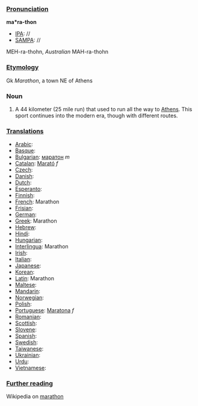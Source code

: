 ===[[Pronunciation]]===

'''ma*ra-thon'''
*[[IPA]]: //
*[[SAMPA]]: //
MEH-ra-thohn, ''Australian'' MAH-ra-thohn
===[[Etymology]]===

Gk ''Marathon'', a town NE of Athens
===Noun===

#A 44 kilometer (25 mile run) that used to run all the way to [[Athens]].  This sport continues into the modern era, though with different routes.

===[[Translations]]===

*[[Arabic]]:
*[[Basque]]:
*[[Bulgarian]]: [[маратон]] ''m''
*[[Catalan]]: [[Marató]] ''f''
*[[Czech]]:
*[[Danish]]:
*[[Dutch]]:
*[[Esperanto]]:
*[[Finnish]]:
*[[French]]: Marathon
*[[Frisian]]:
*[[German]]: 
*[[Greek]]: Marathon
*[[Hebrew]]:
*[[Hindi]]:
*[[Hungarian]]:
*[[Interlingua]]: Marathon
*[[Irish]]:
*[[Italian]]:
*[[Japanese]]:
*[[Korean]]:
*[[Latin]]: Marathon
*[[Maltese]]:
*[[Mandarin]]:
*[[Norwegian]]:
*[[Polish]]:
*[[Portuguese]]: [[Maratona]] ''f''
*[[Romanian]]:
*[[Scottish]]:
*[[Slovene]]:
*[[Spanish]]:
*[[Swedish]]:
*[[Taiwanese]]:
*[[Ukrainian]]:
*[[Urdu]]:
*[[Vietnamese]]:
===[[Further reading]]===

Wikipedia on [[en:Marathon|marathon]]